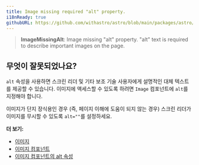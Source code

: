 ```yaml
--- 
title: Image missing required "alt" property.
i18nReady: true
githubURL: https://github.com/withastro/astro/blob/main/packages/astro/src/core/errors/errors-data.ts
---
```


> **ImageMissingAlt**: Image missing "alt" property. "alt" text is required to describe important images on the page.

## 무엇이 잘못되었나요?

`alt` 속성을 사용하면 스크린 리더 및 기타 보조 기술 사용자에게 설명적인 대체 텍스트를 제공할 수 있습니다. 이미지에 액세스할 수 있도록 하려면 `Image` 컴포넌트에 `alt`를 지정해야 합니다.

이미지가 단지 장식용인 경우 (즉, 페이지 이해에 도움이 되지 않는 경우) 스크린 리더가 이미지를 무시할 수 있도록 `alt=""`를 설정하세요.

**더 보기:**

- [이미지](/ko/guides/images/)
- [이미지 컴포넌트](/ko/guides/images/#image--astroassets)
- [이미지 컴포넌트의 alt 속성](/ko/guides/images/#alt-필수)